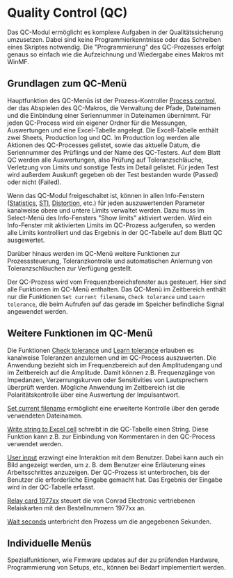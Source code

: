 # Quality Control (QC)

Das QC-Modul ermöglicht es komplexe Aufgaben in der Qualitätssicherung umzusetzen. Dabei sind keine Programmierkenntnisse oder das Schreiben eines Skriptes notwendig. Die "Programmierung" des QC-Prozesses erfolgt genaus so einfach wie die Aufzeichnung und Wiedergabe eines Makros mit WinMF.

## Grundlagen zum QC-Menü

Hauptfunktion des QC-Menüs ist der Prozess-Kontroller [Process control](/de/help/qc/process-control), der das Abspielen des QC-Makros, die Verwaltung der Pfade, Dateinamen und die Einbindung einer Seriennummer in Dateinamen übernimmt. Für jeden QC-Process wird ein eigener Ordner für die Messungen, Auswertungen und eine Excel-Tabelle angelegt. Die Excell-Tabelle enthält zwei Sheets, Production log und QC. Im Production log werden alle Aktionen des QC-Processes gelistet, sowie das aktuelle Datum, die Seriennummer des Prüflings und der Name des QC-Testers. Auf dem Blatt QC werden alle Auswertungen, also Prüfung auf Toleranzschläuche, Verletzung von Limits und sonstige Tests im Detail gelistet. Für jeden Test wird außerdem Auskunft gegeben ob der Test bestanden wurde (Passed) oder nicht (Failed).

Wenn das QC-Modul freigeschaltet ist, können in allen Info-Fenstern ([Statistics](/de/help/info/statistics), [STI](/de/help/info/sti-impuse-response-und-stipa), [Distortion](/de/help/info/distortion), etc.) für jeden auszuwertenden Parameter kanalweise obere und untere Limits verwaltet werden. Dazu muss im Select-Menü des Info-Fensters  "Show limits" aktiviert werden. Wird ein Info-Fenster mit aktivierten Limits im QC-Prozess aufgerufen, so werden alle Limits kontrolliert und das Ergebnis in der QC-Tabelle auf dem Blatt QC ausgewertet.

Darüber hinaus werden im QC-Menü weitere Funktionen zur Prozesssteuerung, Toleranzkontrolle und automatischen Anlernung von Toleranzschläuchen zur Verfügung gestellt.

Der QC-Prozess wird vom Frequenzbereichsfenster aus gesteuert. Hier sind alle Funktionen im QC-Menü enthalten. Das QC-Menü im Zeitbereich enthält nur die Funktionen ``Set current filename``, ``Check tolerance`` und ``Learn tolerance``, die beim Aufrufen auf das gerade im Speicher befindliche Signal angewendet werden.

## Weitere Funktionen im QC-Menü

Die Funktionen [Check tolerance](/de/help/qc/check-tolerance) und [Learn tolerance](/de/help/qc/learn-tolerance) erlauben es kanalweise Toleranzen anzulernen und im QC-Process auszuwerten. Die Anwendung bezieht sich im Frequenzbereich auf den Amplitudengang und im Zeitbereich auf die Amplitude. Damit können z.B. Frequenzgänge von Impedanzen, Verzerrungskurven oder Sensitivities von Lautsprechern überprüft werden. Mögliche Anwendung im Zeitbereich ist die Polaritätskontrolle über eine Auswertung der Impulsantwort.

[Set current filename](/de/help/macro/set-current-filename) ermöglicht eine erweiterte Kontrolle über den gerade verwendeten Dateinamen.

[Write string to Excel cell](/de/help/qc/write-string-to-excel-cell) schreibt in die QC-Tabelle einen String. Diese Funktion kann z.B. zur Einbindung von Kommentaren in den QC-Process verwendet werden.

[User input](/de/help/qc/user-input) erzwingt eine Interaktion mit dem Benutzer. Dabei kann auch ein Bild angezeigt werden, um z. B. dem Benutzer eine Erläuterung eines Arbeitsschrittes anzuzeigen. Der QC-Prozess ist unterbrochen, bis der Benutzer die erforderliche Eingabe gemacht hat. Das Ergebnis der Eingabe wird in der QC-Tabelle erfasst.

[Relay card 1977xx](/de/help/qc/relais-card-1977xx) steuert die von Conrad Electronic vertriebenen Relaiskarten mit den Bestellnummern 1977xx an.

[Wait seconds](/de/help/qc/wait-seconds) unterbricht den Prozess um die angegebenen Sekunden.

## Individuelle Menüs

Spezialfunktionen, wie Firmware updates auf der zu prüfenden Hardware, Programmierung von Setups, etc., können bei Bedarf implementiert werden.